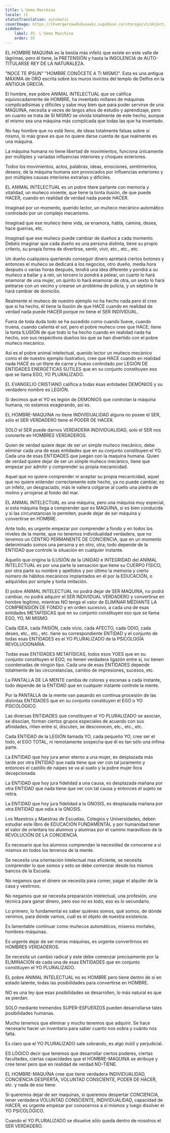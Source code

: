 ```yaml
---
title: L'Uomo Macchina
locale: it
statusTranslation: automatic
coverImage: https://lhvmrqwrcowdvduuaukz.supabase.co/storage/v1/object/public/strapi-uploads/small_cover-educacion-fundamental.webp-2d51a7828a2b1309555be27f7e2a61a0.webp
sidebar:
    label: 35. L'Uomo Macchina
    order: 35
---
```

EL HOMBRE MAQUINA es la bestia más infeliz que existe en este valle de lágrimas, pero él tiene, la PRETENSIÓN y hasta la INSOLENCIA de AUTO-TITULARSE REY DE LA NATURALEZA.

"NOCE TE IPSUN" "HOMBRE CONÓCETE A TI MISMO". Esta es una antigua MÁXIMA de ORO escrita sobre los muros invictos del templo de Delfos en la ANTIGUA GRECÍA.

El hombre, ese pobre ANIMAL INTELECTUAL que se califica equivocadamente de HOMBRE, ha inventado millares de máquinas complicadísimas y difíciles y sabe muy bien que para poder servirse de una MAQUINA, necesita a veces de largos años de estudio y aprendizaje, pero en cuanto se trata de SI MISMO se olvida totalmente de este hecho, aunque él mismo sea una máquina más complicada que todas las que ha inventado.

No hay hombre que no esté lleno, de ideas totalmente falsas sobre sí mismo, lo más grave es que no quiere darse cuenta de que realmente es una máquina.

La máquina humana no tiene libertad de movimientos, funciona únicamente por múltiples y variadas influencias interiores y choques exteriores.

Todos los movimientos, actos, palabras, ideas, emociones, sentimientos, deseos, de la máquina humana son provocados por influencias exteriores y por múltiples causas interiores extrañas y difíciles.

EL ANIMAL INTELECTUAL es un pobre títere parlante con memoria y vitalidad, un muñeco viviente, que tiene la tonta ilusión, de que puede HACER, cuando en realidad de verdad nada puede HACER.

Imaginad por un momento, querido lector, un muñeco mecánico automático controlado por un complejo mecanismo.

Imaginad que ese muñeco tiene vida, se enamora, habla, camina, desea, hace guerras, etc.

Imaginad que ese muñeco puede cambiar de dueños a cada momento. Debéis imaginar que cada dueño es una persona distinta, tiene su propio criterio, su propia forma de divertirse, sentir, vivir, etc., etc., etc.

Un dueño cualquiera queriendo conseguir dinero apretará ciertos botones y entonces el muñeco se dedicará a los negocios, otro dueño, media hora después o varias horas después, tendrá una idea diferente y pondrá a su muñeco a bailar y a reír, un tercero lo pondrá a pelear, un cuarto lo hará enamorar de una mujer, un quinto lo hará enamorar de otra, un sexto lo hará pelearse con un vecino y crearse un problema de policía, y un séptimo le hará cambiar de domicilio.

Realmente el muñeco de nuestro ejemplo no ha hecho nada pero él cree que si ha hecho, él tiene la ilusión de que HACE cuando en realidad de verdad nada puede HACER porque no tiene el SER INDIVIDUAL.

Fuera de toda duda todo se ha sucedido como cuando llueve, cuando truena, cuando calienta el sol, pero el pobre muñeco cree que HACE; tiene la tonta ILUSIÓN de que todo lo ha hecho cuando en realidad nada ha hecho, son sus respectivos dueños los que se han divertido con el pobre muñeco mecánico.

Así es el pobre animal intelectual, querido lector un muñeco mecánico como el de nuestro ejemplo ilustrativo, cree que HACE cuando en realidad nada HACE es un títere de carne y hueso controlado por LEGIÓN DE ENTIDADES ENERGÉTICAS SUTILES que en su conjunto constituyen eso que se llama EGO, YO PLURALIZADO.

EL EVANGELIO CRISTIANO califica a todas ésas entidades DEMONIOS y su verdadero nombre es LEGIÓN.

Si decimos qué el YO es legión de DEMONIOS que controlan la máquina humana, no estamos exagerando, así es.

EL HOMBRE-MAQUINA no tiene INDIVIDUALIDAD alguna no posee el SER, sólo el SER VERDADERO tiene el PODER DE HACER.

SOLO el SER puede darnos VERDADERA INDIVIDUALIDAD, solo el SER nos convierte en HOMBRES VERDADEROS.

Quien de verdad quiere dejar de ser un simple muñeco mecánico, debe eliminar cada una de esas entidades que en su conjunto constituyen el YO. Cada una de esas ENTIDADES que juegan con la maquina humana. Quien de verdad quiere dejar de ser un simple muñeco mecánico, tiene que empezar por admitir y comprender su propia mecanicidad.

Aquel que no quiere comprender ni aceptar su propia mecanicidad, aquel que no quiere entender correctamente este hecho, ya no puede cambiar, es un infeliz, un desgraciado, más le valiera colgarse al cuello una piedra de molino y arrojarse al fondo del mar.

EL ANIMAL INTELECTUAL es una máquina, pero una máquina muy especial, si esta máquina llega a comprender que es MAQUINA, si es bien conducida y si las circunstancias lo permiten, puede dejar de ser máquina y convertirse en HOMBRE.

Ante todo, es urgente empezar por comprender a fondo y en todos los niveles de la mente, que no tenemos individualidad verdadera, que no tenemos un CENTRO PERMANENTE DE CONCIENCIA, que en un momento determinado somos una persona y en otro, otra; todo depende de la ENTIDAD que controle la situación en cualquier instante.

Aquello que origina la ILUSIÓN de la UNIDAD e INTEGRIDAD del ANIMAL INTELECTUAL es por una parte la sensación que tiene su CUERPO FÍSICO, por otra parte su nombre y apellidos y por último la memoria y cierto número de hábitos mecánicos implantados en él por la EDUCACIÓN, o adquiridos por simple y tonta imitación.

El pobre ANIMAL INTELECTUAL no podrá dejar de SER MAQUINA, no podrá cambiar, no podrá adquirir el SER INDIVIDUAL VERDADERO y convertirse en hombre legítimo, mientras NO tenga el valor de ELIMÍNAR MEDIANTE LA COMPRENSIÓN DE FONDO y en orden sucesivo, a cada una de esas entidades METAFÍSICAS que en su conjunto constituyen eso que se llama EGO, YO, MI MISMO.

Cada IDEA, cada PASIÓN, cada vicio, cada AFECTO, cada ODIO, cada deseo, etc., etc., etc. tiene su correspondiente ENTIDAD y el conjunto de todas esas ENTIDADES es el YO PLURALIZADO de la PSICOLOGÍA REVOLUCIONARIA.

Todas esas ENTIDADES METAFÍSICAS, todos esos YOES que en su conjunto constituyen el EGO, no tienen verdadera ligazón entre sí, no tienen coordenadas de ningún tipo. Cada una de esas ENTIDADES depende totalmente de las circunstancias, cambio de impresiones, sucesos, etc.

La PANTALLA DE LA MENTE cambia de colores y escenas a cada instante, todo depende de la ENTIDAD que en cualquier instante controle la mente.

Por la PANTALLA de la mente van pasando en continua procesión de las distintas ENTIDADES que en su conjunto constituyen el EGO o YO PSICOLÓGICO.

Las diversas ENTIDADES que constituyen el YO PLURALIZADO se asocian, se disocian, forman ciertos grupos especiales de acuerdo con sus afinidades, riñen entre sí, discuten, se desconocen, etc., etc., etc.

Cada ENTIDAD de la LEGIÓN llamada YO, cada pequeño YO, cree ser el todo, el EGO TOTAL, ni remotamente sospecha que él es tan sólo una ínfima parte.

La ENTIDAD que hoy jura amor eterno a una mujer, es desplazada más tarde por otra ENTIDAD que nada tiene que ver con tal juramento y entonces el castillo de naipes se va al suelo y la pobre mujer llora decepcionada.

La ENTIDAD que hoy jura fidelidad a una causa, es desplazada mañana por otra ENTIDAD que nada tiene que ver con tal causa y entonces el sujeto se retira.

La ENTIDAD que hoy jura fidelidad a la GNOSIS, es desplazada mañana por otra ENTIDAD que odia a la GNOSIS.

Los Maestros y Maestras de Escuelas, Colegios y Universidades, deben estudiar este libro de EDUCACIÓN FUNDAMENTAL y por humanidad tener el valor de orientara los alumnos y alumnas por el camino maravilloso de la REVOLUCIÓN DE LA CONCIENCIA.

Es necesario que los alumnos comprendan la necesidad de conocerse a si mismos en todos los terrenos de la mente.

Se necesita una orientación intelectual mas eficiente, se necesita comprender lo que somos y esto se debe comenzar desde los mismos bancos de la Escuela.

No negamos que el dinero se necesita para comer, pagar el alquiler de la casa y vestirnos.

No negamos que se necesita preparación intelectual, una profesión, una técnica para ganar dinero, pero eso no es todo, eso es lo secundario.

Lo primero, lo fundamental es saber quiénes somos, qué somos, de dónde venimos, para dónde vamos, cuál es el objeto de nuestra existencia.

Es lamentable continuar como muñecos automáticos, míseros mortales, hombres-máquinas.

Es urgente dejar de ser meras máquinas, es urgente convertirnos en HOMBRES VERDADEROS.

Se necesita un cambio radical y este debe comenzar precisamente por la ELIMINACIÓN de cada una de esas ENTIDADES que en conjunto constituyen el YO PLURALIZADO.

EL pobre ANIMAL INTELECTUAL no es HOMBRE pero tiene dentro de sí en estado latente, todas las posibilidades para convertirse en HOMBRE.

NO es una ley que esas posibilidades se desarrollen, lo más natural es que se pierdan.

SOLO mediante tremendos SUPER-ESFUERZOS pueden desarrollarse tales posibilidades humanas.

Mucho tenemos que eliminar y mucho tenemos que adquirir. Se hace necesario hacer un inventario para saber cuanto nos sobra y cuánto nos falta.

Es claro que el YO PLURALIZADO sale sobrando, es algo inútil y perjudicial.

ES LÓGICO decir que tenemos que desarrollar ciertos poderes, ciertas facultades, ciertas capacidades que el HOMBRE-MAQUINA se atribuye y cree tener pero que en realidad de verdad NO-TIENE.

EL HOMBRE-MAQUÍNA cree que tiene verdadera INDIVIDUALIDAD, CONCIENCIA DESPIERTA, VOLUNTAD CONSCIENTE, PODER DE HACER, etc. y nada de eso tiene.

Si queremos dejar de ser maquinas, si queremos despertar CONCIENCIA, tener verdadera VOLUNTAD CONSCIENTE, INDIVIDUALIDAD, capacidad de HACER, es urgente empezar por conocernos a sí mismos y luego disolver el YO PSICOLÓGICO.

Cuando el YO PLURALIZADO se disuelve sólo queda dentro de nosotros el SER VERDADERO.
